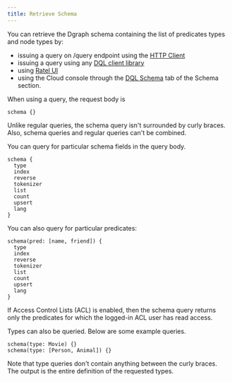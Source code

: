 ```yaml
---
title: Retrieve Schema
---
```



<DgraphWIP />

You can retrieve the Dgraph schema containing the list of predicates types and
node types by:

- issuing a query on /query endpoint using the
  [HTTP Client](/dgraph/http#query-current-dql-schema)
- issuing a query using any [DQL client library](/dgraph/sdks/overview)
- using [Ratel UI](/dgraph/ratel/schema)
- using the Cloud console through the
  [DQL Schema](https://cloud.dgraph.io/_/schema?tab=dqlschema) tab of the Schema
  section.

When using a query, the request body is

```dql
schema {}
```

<Note>
  Unlike regular queries, the schema query isn't surrounded by curly braces.
  Also, schema queries and regular queries can't be combined.
</Note>

You can query for particular schema fields in the query body.

```dql
schema {
  type
  index
  reverse
  tokenizer
  list
  count
  upsert
  lang
}
```

You can also query for particular predicates:

```dql
schema(pred: [name, friend]) {
  type
  index
  reverse
  tokenizer
  list
  count
  upsert
  lang
}
```

<Note>
  If Access Control Lists (ACL) is enabled, then the schema query returns only
  the predicates for which the logged-in ACL user has read access.
</Note>

Types can also be queried. Below are some example queries.

```dql
schema(type: Movie) {}
schema(type: [Person, Animal]) {}
```

Note that type queries don't contain anything between the curly braces. The
output is the entire definition of the requested types.
